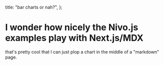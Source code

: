 
  title: "bar charts or nah?",
};

# I wonder how nicely the Nivo.js examples play with Next.js/MDX

<div style={{display: "flex", flexWrap: "wrap", justifyContent: "space-around"}}>
  <div style={{ height: 500, width: "99%" , maxWidth: "440px"}}>
    <NivoBar />
  </div>

  <div style={{ height: 500, width: "99%",  maxWidth: "440px"}}>
    <NivoBar
      data={[
        { name: "Jim", age: 34 },
        { name: "Jam", age: 44 },
        { name: "Jum", age: 54 },
      ]}
      keys={["age"]}
      indexBy="name"
      yLabel="age"
    />
  </div>
</div>

that's pretty cool that I can just plop a chart in the middle of a "markdown" page.
